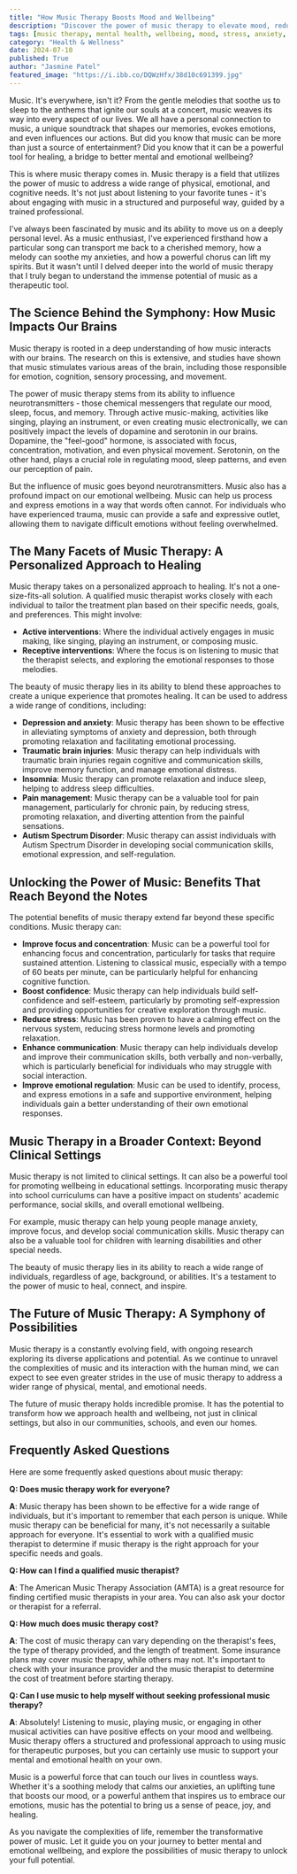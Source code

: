 ```yaml
---
title: "How Music Therapy Boosts Mood and Wellbeing"
description: "Discover the power of music therapy to elevate mood, reduce stress, and enhance overall wellbeing. Learn about the science behind it, various applications, and how it can benefit you."
tags: [music therapy, mental health, wellbeing, mood, stress, anxiety, depression, healing, brain health, emotional regulation]
category: "Health & Wellness"
date: 2024-07-10
published: True
author: "Jasmine Patel"
featured_image: "https://i.ibb.co/DQWzHfx/38d10c691399.jpg"
---
```



Music. It's everywhere, isn't it? From the gentle melodies that soothe us to sleep to the anthems that ignite our souls at a concert, music weaves its way into every aspect of our lives. We all have a personal connection to music, a unique soundtrack that shapes our memories, evokes emotions, and even influences our actions. But did you know that music can be more than just a source of entertainment? Did you know that it can be a powerful tool for healing, a bridge to better mental and emotional wellbeing? 

This is where music therapy comes in. Music therapy is a field that utilizes the power of music to address a wide range of physical, emotional, and cognitive needs. It's not just about listening to your favorite tunes - it's about engaging with music in a structured and purposeful way, guided by a trained professional. 

I've always been fascinated by music and its ability to move us on a deeply personal level. As a music enthusiast, I've experienced firsthand how a particular song can transport me back to a cherished memory, how a melody can soothe my anxieties, and how a powerful chorus can lift my spirits. But it wasn't until I delved deeper into the world of music therapy that I truly began to understand the immense potential of music as a therapeutic tool.

## The Science Behind the Symphony: How Music Impacts Our Brains

Music therapy is rooted in a deep understanding of how music interacts with our brains. The research on this is extensive, and studies have shown that music stimulates various areas of the brain, including those responsible for emotion, cognition, sensory processing, and movement. 

The power of music therapy stems from its ability to influence neurotransmitters - those chemical messengers that regulate our mood, sleep, focus, and memory. Through active music-making, activities like singing, playing an instrument, or even creating music electronically, we can positively impact the levels of dopamine and serotonin in our brains. Dopamine, the "feel-good" hormone, is associated with focus, concentration, motivation, and even physical movement. Serotonin, on the other hand, plays a crucial role in regulating mood, sleep patterns, and even our perception of pain. 

But the influence of music goes beyond neurotransmitters. Music also has a profound impact on our emotional wellbeing. Music can help us process and express emotions in a way that words often cannot. For individuals who have experienced trauma, music can provide a safe and expressive outlet, allowing them to navigate difficult emotions without feeling overwhelmed. 

## The Many Facets of Music Therapy: A Personalized Approach to Healing

Music therapy takes on a personalized approach to healing. It's not a one-size-fits-all solution.  A qualified music therapist works closely with each individual to tailor the treatment plan based on their specific needs, goals, and preferences. This might involve:

* **Active interventions**: Where the individual actively engages in music making, like singing, playing an instrument, or composing music.
* **Receptive interventions**:  Where the focus is on listening to music that the therapist selects, and exploring the emotional responses to those melodies.

The beauty of music therapy lies in its ability to blend these approaches to create a unique experience that promotes healing. It can be used to address a wide range of conditions, including:

* **Depression and anxiety**: Music therapy has been shown to be effective in alleviating symptoms of anxiety and depression, both through promoting relaxation and facilitating emotional processing.
* **Traumatic brain injuries**: Music therapy can help individuals with traumatic brain injuries regain cognitive and communication skills, improve memory function, and manage emotional distress. 
* **Insomnia**:  Music therapy can promote relaxation and induce sleep, helping to address sleep difficulties.
* **Pain management**:  Music therapy can be a valuable tool for pain management, particularly for chronic pain, by reducing stress, promoting relaxation, and diverting attention from the painful sensations.
* **Autism Spectrum Disorder**:  Music therapy can assist individuals with Autism Spectrum Disorder in developing social communication skills, emotional expression, and self-regulation. 

##  Unlocking the Power of Music:  Benefits That Reach Beyond the Notes

The potential benefits of music therapy extend far beyond these specific conditions.  Music therapy can:

* **Improve focus and concentration**: Music can be a powerful tool for enhancing focus and concentration, particularly for tasks that require sustained attention. Listening to classical music, especially with a tempo of 60 beats per minute, can be particularly helpful for enhancing cognitive function.
* **Boost confidence**:  Music therapy can help individuals build self-confidence and self-esteem, particularly by promoting self-expression and providing opportunities for creative exploration through music.
* **Reduce stress**:  Music has been proven to have a calming effect on the nervous system, reducing stress hormone levels and promoting relaxation.  
* **Enhance communication**:  Music therapy can help individuals develop and improve their communication skills, both verbally and non-verbally, which is particularly beneficial for individuals who may struggle with social interaction.
* **Improve emotional regulation**: Music can be used to identify, process, and express emotions in a safe and supportive environment, helping individuals gain a better understanding of their own emotional responses.

##  Music Therapy in a Broader Context: Beyond Clinical Settings

Music therapy is not limited to clinical settings. It can also be a powerful tool for promoting wellbeing in educational settings. Incorporating music therapy into school curriculums can have a positive impact on students' academic performance, social skills, and overall emotional wellbeing.

For example, music therapy can help young people manage anxiety, improve focus, and develop social communication skills. Music therapy can also be a valuable tool for children with learning disabilities and other special needs.

The beauty of music therapy lies in its ability to reach a wide range of individuals, regardless of age, background, or abilities. It's a testament to the power of music to heal, connect, and inspire.  

##  The Future of Music Therapy:  A Symphony of Possibilities

Music therapy is a constantly evolving field, with ongoing research exploring its diverse applications and potential. As we continue to unravel the complexities of music and its interaction with the human mind, we can expect to see even greater strides in the use of music therapy to address a wider range of physical, mental, and emotional needs.

The future of music therapy holds incredible promise. It has the potential to transform how we approach health and wellbeing, not just in clinical settings, but also in our communities, schools, and even our homes. 

## Frequently Asked Questions

Here are some frequently asked questions about music therapy:

**Q: Does music therapy work for everyone?**

**A**: Music therapy has been shown to be effective for a wide range of individuals, but it's important to remember that each person is unique. While music therapy can be beneficial for many, it's not necessarily a suitable approach for everyone.  It's essential to work with a qualified music therapist to determine if music therapy is the right approach for your specific needs and goals. 

**Q:  How can I find a qualified music therapist?**

**A**:  The American Music Therapy Association (AMTA) is a great resource for finding certified music therapists in your area. You can also ask your doctor or therapist for a referral.  

**Q:  How much does music therapy cost?**

**A**: The cost of music therapy can vary depending on the therapist's fees, the type of therapy provided, and the length of treatment. Some insurance plans may cover music therapy, while others may not. It's important to check with your insurance provider and the music therapist to determine the cost of treatment before starting therapy. 

**Q: Can I use music to help myself without seeking professional music therapy?**

**A**: Absolutely!  Listening to music, playing music, or engaging in other musical activities can have positive effects on your mood and wellbeing. Music therapy offers a structured and professional approach to using music for therapeutic purposes, but you can certainly use music to support your mental and emotional health on your own. 

Music is a powerful force that can touch our lives in countless ways. Whether it's a soothing melody that calms our anxieties, an uplifting tune that boosts our mood, or a powerful anthem that inspires us to embrace our emotions, music has the potential to bring us a sense of peace, joy, and healing. 

As you navigate the complexities of life, remember the transformative power of music. Let it guide you on your journey to better mental and emotional wellbeing, and explore the possibilities of music therapy to unlock your full potential. 

